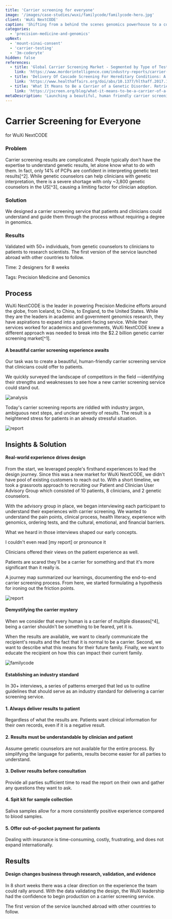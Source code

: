 ```yaml
---
title: 'Carrier screening for everyone'
image: '/images/case-studies/wuxi/familycode/familycode-hero.jpg'
client: 'WuXi NextCODE'
caption: 'Shifting from a behind the scenes genomics powerhouse to a consumer-friendly service.'
categories:
  - 'precision-medicine-and-genomics'
upNext:
  - 'mount-sinai-consent'
  - 'carrier-testing'
  - '3m-coderyte'
hidden: false
references:
  - title: 'Global Carrier Screening Market - Segmented by Type of Test, Disease, and Geography - Growth, Trends and Forecasts. Retrieved July 24, 2018, from '
    link: 'https://www.mordorintelligence.com/industry-reports/carrier-screening-market'
  - title: 'Delivery Of Cascade Screening For Hereditary Conditions: A Scoping Review Of The Literature. Retrieved July 24, 2018, from '
    link: 'https://www.healthaffairs.org/doi/abs/10.1377/hlthaff.2017.1630'
  - title: 'What It Means to Be a Carrier of a Genetic Disorder. Retrieved July 24, 2018, from'
    link: 'https://jscreen.org/blog/what-it-means-to-be-a-carrier-of-a-genetic-disorder/'
metaDescription: 'Launching a beautiful, human friendly carrier screening service for planning healthy families.'
---
```



# Carrier Screening for Everyone

for WuXi NextCODE

### Problem

Carrier screening results are complicated. People typically don't have the expertise to understand genetic results, let alone know what to do with them. In fact, only 14% of PCPs are confident in interpreting genetic test results[^2]. While genetic counselors can help clinicians with genetic interpretation, there is a severe shortage with only ~3,800 genetic counselors in the US[^3], causing a limiting factor for clinician adoption.

### Solution

We designed a carrier screening service that patients and clinicians could understand and guide them through the process without requiring a degree in genomics.

### Results

Validated with 50+ individuals, from genetic counselors to clinicians to patients to research scientists. The first version of the service launched abroad with other countries to follow.

<span class="text--uppercase text--gray text--bold text--spacing text--md">Time:</span> 2 designers for 8 weeks

<span class="text--uppercase text--gray text--bold text--spacing text--md">Tags:</span> Precision Medicine and Genomics
<Divider />

## Process

WuXi NextCODE is the leader in powering Precision Medicine efforts around the globe, from Iceland, to China, to England, to the United States. While they are the leaders in academic and government genomics research, they have aspirations to expand into a patient-facing service. While their services worked for academics and governments, WuXi NextCODE knew a different approach was needed to break into the \$2.2 billion genetic carrier screening market[^1].

#### A beautiful carrier screening experience awaits

Our task was to create a beautiful, human-friendly carrier screening service that clinicians could offer to patients.

We quickly surveyed the landscape of competitors in the field &mdash;identifying their strengths and weaknesses to see how a new carrier screening service could stand out.

![analysis](/images/case-studies/wuxi/familycode/familycode-competitive-analysis-2.jpg)

Today's carrier screening reports are riddled with industry jargon, ambiguous next steps, and unclear severity of results. The result is a heightened stress for patients in an already stressful situation.

![report](/images/case-studies/wuxi/familycode/familycode-report.jpg)

<Divider />

## Insights & Solution

#### Real-world experience drives design

From the start, we leveraged people's firsthand experiences to lead the design journey. Since this was a new market for WuXi NextCODE, we didn't have pool of existing customers to reach out to. With a short timeline, we took a grassroots approach to recruiting our Patient and Clinician User Advisory Group which consisted of 10 patients, 8 clinicians, and 2 genetic counselors.

With the advisory group in place, we began interviewing each participant to understand their experiences with carrier screening. We wanted to understand the pain points, clinical process, health literacy, experience with genomics, ordering tests, and the cultural, emotional, and financial barriers.

What we heard in those interviews shaped our early concepts.

<Quote quotee="Patient" quoteeSub="">
  I couldn't even read [my report] or pronounce it
</Quote>

Clinicians offered their views on the patient experience as well.

<Quote quotee="Clinician" quoteeSub="">
  Patients are scared they'll be a carrier for something and that it's more
  significant than it really is.
</Quote>

A journey map summarized our learnings, documenting the end-to-end carrier screening process. From here, we started formulating a hypothesis for ironing out the friction points.

![report](/images/case-studies/wuxi/familycode/familycode-journey-map.jpg)

#### Demystifying the carrier mystery

When we consider that every human is a carrier of multiple diseases[^4], being a carrier shouldn't be something to be feared, yet it is.

When the results are available, we want to clearly communicate the recipient's results and the fact that it is normal to be a carrier. Second, we want to describe what this means for their future family. Finally, we want to educate the recipient on how this can impact their current family.

![familycode](/images/case-studies/wuxi/familycode/familycode-mockup2.jpg)

#### Establishing an industry standard

In 30+ interviews, a series of patterns emerged that led us to outline guidelines that should serve as an industry standard for delivering a carrier screening service.

#### 1. Always deliver results to patient

Regardless of what the results are. Patients want clinical information for their own records, even if it is a negative result.

#### 2. Results must be understandable by clinician and patient

Assume genetic counselors are not available for the entire process. By simplifying the language for patients, results become easier for all parties to understand.

#### 3. Deliver results before consultation

Provide all parties sufficient time to read the report on their own and gather any questions they want to ask.

#### 4. Spit kit for sample collection

Saliva samples allow for a more consistently positive experience compared to blood samples.

#### 5. Offer out-of-pocket payment for patients

Dealing with insurance is time-consuming, costly, frustrating, and does not expand internationally.

<Divider />

## Results

#### Design changes business through research, validation, and evidence

In 8 short weeks there was a clear direction on the experience the team could rally around. With the data validating the design, the WuXi leadership had the confidence to begin production on a carrier screening service.

The first version of the service launched abroad with other countries to follow.
